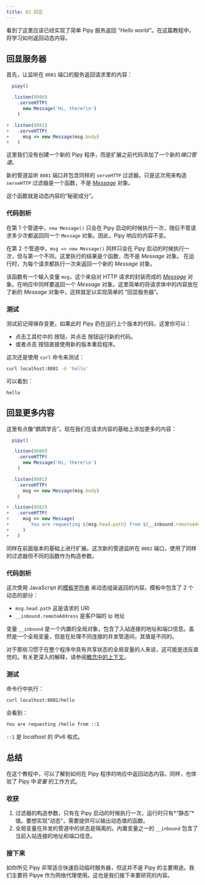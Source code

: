 ```yaml
---
title: 02 回显
---
```



看到了这里应该已经实现了简单 Pipy 服务返回 *“Hello world”*。在这篇教程中，将学习如何返回动态内容。

## 回显服务器

首先，让监听在 `8081` 端口的服务返回请求里的内容：

```js
  pipy()

  .listen(8080)
    .serveHTTP(
      new Message('Hi, there!\n')
    )

+ .listen(8081)
+   .serveHTTP(
+     msg => new Message(msg.body)
+   )
```

这里我们没有创建一个新的 Pipy 程序，而是扩展之前代码添加了一个新的*端口管道*。

新的管道监听 `8081` 端口并包含同样的 `serveHTTP` 过滤器。只是这次用来构造 `serveHTTP` 过滤器是一个函数，不是 [*Message*](/reference/api/Message) 对象。

这个函数就是动态内容的“秘密成分”。

### 代码剖析

在第 1 个管道中，`new Message()` 只会在 Pipy 启动的时候执行一次，随后不管请求多少次都返回同一个 `Message` 对象。因此，Pipy 响应的内容不变。

在第 2 个管道中，`msg => new Message()` 同样只会在 Pipy 启动的时候执行一次，但与第一个不同，这里执行的结果是个函数，而不是 *Message* 对象。 在运行时，为每个请求都执行一次来返回一个新的 *Message* 对象。

该函数有一个输入变量 `msg`，这个来自对 HTTP 请求的封装而成的 [*Message*](/reference/api/Message) 对象。在响应中同样要返回一个 *Message* 对象。这里简单的将请求体中的内容放在了新的 *Message* 对象中，这样就足以实现简单的 “回显服务器”。

### 测试

测试前记得保存变更。如果此时 Pipy 扔在运行上个版本的代码，这里你可以：

* 点击工具栏中的 <StopIcon/> 按钮，并点击 <PlayIcon/> 按钮运行新的代码。
* 或者点击 <RestartIcon/> 按钮直接使用新的版本重启程序。

这次还是使用 `curl` 命令来测试：

```sh
curl localhost:8081 -d 'hello'
```

可以看到：

```
hello
```

## 回显更多内容

这里有点像“鹦鹉学舌”。现在我们在请求内容的基础上添加更多的内容：

```js
  pipy()

  .listen(8080)
    .serveHTTP(
      new Message('Hi, there!\n')
    )

  .listen(8081)
    .serveHTTP(
      msg => new Message(msg.body)
    )

+ .listen(8082)
+   .serveHTTP(
+     msg => new Message(
+       `You are requesting ${msg.head.path} from ${__inbound.remoteAddress}\n`
+     )
+   )
```

同样在前面版本的基础上进行扩展。这次新的管道监听在 `8082` 端口，使用了同样的过滤器但不同的函数作为构造参数。

### 代码剖析

这次使用 JavaScript 的[模板字符串](https://developer.mozilla.org/zh-CN/docs/Web/JavaScript/Reference/Template_literals) 来动态组装返回的内容。模板中包含了 2 个动态的部分：
* `msg.head.path` 这是请求的 URI
* `__inbound.remoteAddress` 是客户端的 ip 地址

变量 `__inbound` 是一个内置的全局对象，包含了入站连接的地址和端口信息。虽然是一个全局变量，但是在处理不同连接的并发管道间，其值是不同的。

对于那些习惯于在整个程序中具有共享状态的全局变量的人来说，这可能是违反直觉的。有关更深入的解释，请参阅[概念中的上下文](/intro/concepts#上下文)。

### 测试

命令行中执行：

```sh
curl localhost:8082/hello
```

会看到：

```sh
You are requesting /hello from ::1
```

`::1` 是 *localhost* 的 IPv6 格式。

## 总结

在这个教程中，可以了解到如何在 Pipy 程序的响应中返回动态内容。同样，也体验了 Pipy 中*变量* 的工作方式。

### 收获

1. 过滤器的构造参数，只有在 Pipy 启动的时候执行一次，运行时只有*“静态”*值。要想实现“动态”，需要提供可以输出动态值的函数。
2. 全局变量在并发的管道中的状态是隔离的。内置变量之一的 `__inbound` 包含了当前入站连接的地址和端口信息。

### 接下来

如你所见 Pipy 非常适合快速启动临时服务器，但这并不是 Pipy 的主要用途。我们主要将 Pipye 作为网络代理使用。这也是我们接下来要研究的内容。
